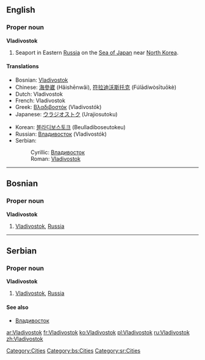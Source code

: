 ==English==
{{wikipedia}}
===Proper noun===
'''Vladivostok'''
# Seaport in Eastern [[Russia]] on the [[Sea of Japan]] near [[North Korea]].

====Translations====
{{top}}
*Bosnian: [[Vladivostok#Bosnian|Vladivostok]] {{m}}
*Chinese: [[海參崴]] (Hǎishēnwǎi), [[符拉迪沃斯托克]] (Fúlādíwòsītuōkè)
*Dutch: Vladivostok
*French: Vladivostok
*Greek: [[Βλαδιβοστόκ]] (Vladivostók)
*Japanese: [[ウラジオストク]] (Urajiosutoku)
{{mid}}
*Korean: [[블라디보스토크]] (Beulladiboseutokeu)
*Russian: [[Владивосток]] (Vladivostók) {{m}}
*Serbian:
*:Cyrillic: [[Владивосток#Serbian|Владивосток]] {{m}}
*:Roman: [[Vladivostok#Serbian|Vladivostok]] {{m}}
{{bottom}}

[[Category:Cities]]

----

==Bosnian==
===Proper noun===
'''Vladivostok''' {{m}}
#[[Vladivostok#English|Vladivostok]], [[Russia]]
[[Category:bs:Cities]]

----

==Serbian==
===Proper noun===
'''Vladivostok''' {{m}}
#[[Vladivostok#English|Vladivostok]], [[Russia]]
====See also====
*[[Владивосток#Serbian|Владивосток]]
[[Category:sr:Cities]]

[[ar:Vladivostok]]
[[fr:Vladivostok]]
[[ko:Vladivostok]]
[[pl:Vladivostok]]
[[ru:Vladivostok]]
[[zh:Vladivostok]]